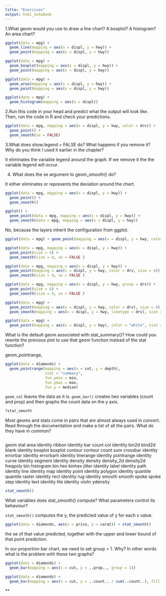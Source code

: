 ```yaml
---
title: "Exercises"
output: html_notebook
---
```


1.What geom would you use to draw a line chart? A boxplot? A histogram? An area chart?

```r
ggplot(data = mpg) +
  geom_line(mapping = aes(x = displ, y = hwy)) +
  geom_point(mapping = aes(x = displ, y = hwy))

```

```r
ggplot(data = mpg) +
  geom_boxplot(mapping = aes(x = displ, y = hwy)) +
  geom_point(mapping = aes(x = displ, y = hwy))

```

```r
ggplot(data = mpg) +
  geom_area(mapping = aes(x = displ, y = hwy)) +
  geom_point(mapping = aes(x = displ, y = hwy))
```

```r
ggplot(data = mpg) +
  geom_histogram(mapping = aes(x = displ))
```

2.Run this code in your head and predict what the output will look like. Then, run the code in R and check your predictions.

```r
ggplot(data = mpg, mapping = aes(x = displ, y = hwy, color = drv)) + 
  geom_point() + 
  geom_smooth(se = FALSE)
```

3.What does show.legend = FALSE do? What happens if you remove it?
Why do you think I used it earlier in the chapter?

It eliminates the variable legend around the graph. If we remove it the the variable legend will occur.

4. What does the se argument to geom_smooth() do?

It either eliminates or represents the deviation around the chart.

```r
ggplot(data = mpg, mapping = aes(x = displ, y = hwy)) + 
  geom_point() + 
  geom_smooth()

```

```r
ggplot() + 
  geom_point(data = mpg, mapping = aes(x = displ, y = hwy)) + 
  geom_smooth(data = mpg, mapping = aes(x = displ, y = hwy))
```

No, because the layers inherit the configuration from ggplot.

```r
ggplot(data = mpg) + geom_point(mapping = aes(x = displ, y = hwy, color = drv, size = 5)) + geom_smooth(mapping = aes(x = displ, y = hwy, group = drv, size = 5, se = FALSE))
```

```r
ggplot(data = mpg, mapping = aes(x = displ, y = hwy)) + 
  geom_point(size = 4) + 
  geom_smooth(size = 4, se = FALSE )
```

```r
ggplot(data = mpg, mapping = aes(x = displ, y = hwy)) + 
  geom_point(mapping = aes(x = displ, y = hwy, color = drv, size = 4)) + 
  geom_smooth(size = 4, se = FALSE )
```

```r
ggplot(data = mpg, mapping = aes(x = displ, y = hwy, group = drv)) + 
  geom_point(size = 4) + 
  geom_smooth(size = 4, se = FALSE )
```

```r
ggplot(data = mpg) + 
  geom_point(mapping = aes(x = displ, y = hwy, color = drv), size = 4) + 
  geom_smooth(mapping = aes(x = displ, y = hwy, linetype = drv), size = 2, se = FALSE )
```

```r
ggplot(data = mpg) + 
  geom_point(mapping = aes(x = displ, y = hwy), color = "white", size = 4) + geom_point(mapping = aes(x = displ, y = hwy, color = drv), size = 3)
```

What is the default geom associated with stat_summary()? How could you rewrite the previous plot to use that geom function instead of the stat function?

geom_pointrange, 

```r
ggplot(data = diamonds) +
  geom_pointrange(mapping = aes(x = cut, y = depth),
                  stat = "summary",
                  fun.ymin = min,
                  fun.ymax = max,
                  fun.y = median)
```

`geom_col` leaves the data as it is. `geom_bar()` creates two variables (count and prop) and then graphs the count data on the y axis.

```r
?stat_smooth
```

Most geoms and stats come in pairs that are almost always used in concert. Read through the documentation and make a list of all the pairs. What do they have in common?
```r

```

	
geom	stat
area	identity
ribbon	identity
bar	count
col	identity
bin2d	bind2d
blank	identity
boxplot	boxplot
contour	contour
count	sum
crossbar	identity
errorbar	identity
errorbarh	identity
linerange	identity
pointrange	identity
curve	identity
segment	identity
density	density
density_2d	density2d
freqpoly	bin
histogram	bin
hex	binhex
jitter	identity
label	identity
path	identity
line	identity
map	identity
point	identity
polygon	identity
quantile	quantile
raster	identity
rect	identity
rug	identity
smooth	smooth
spoke	spoke
step	identity
text	identity
tile	identity
violin	ydensity

```r
stat_smooth()
```
What variables does stat_smooth() compute? What parameters control its behaviour?

`stat_smooth()` computes the y, the predicted value of y for each x value.

```r
ggplot(data = diamonds, aes(x = price, y = carat)) + stat_smooth()
```


the se of that value predicted, together with the upper and lower bound of that point prediction.

In our proportion bar chart, we need to set group = 1. Why? In other words what is the problem with these two graphs?

```r
ggplot(data = diamonds) + 
  geom_bar(mapping = aes(x = cut, y = ..prop.., group = 1))
```


```r
ggplot(data = diamonds) + 
  geom_bar(mapping = aes(x = cut, y = ..count.. / sum(..count..), fill = color))
```

**














